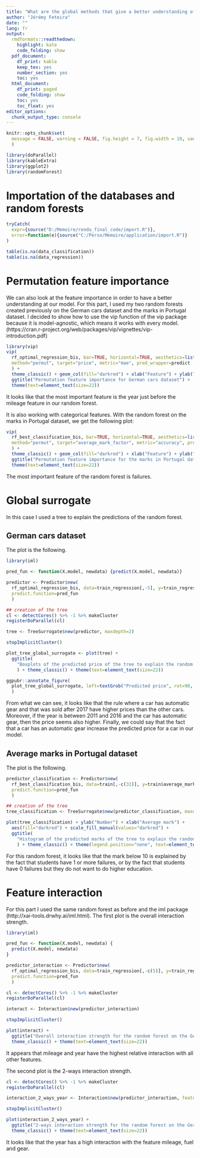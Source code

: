 ---
title: "What are the global methods that give a better understanding of the role of the features of a black box model?"
author: "Jérémy Feteira"
date: ""
lang: fr
output:
  rmdformats::readthedown:
    highlight: kate
    code_folding: show
  pdf_document:
    df_print: kable
    keep_tex: yes
    number_section: yes
    toc: yes
  html_document:
    df_print: paged
    code_folding: show
    toc: yes
    toc_float: yes
editor_options:
  chunk_output_type: console
---

```{r setup, include=FALSE}
knitr::opts_chunk$set(
  message = FALSE, warning = FALSE, fig.height = 7, fig.width = 10, sanitize = TRUE, cache=TRUE
  )
```

```{r package}
library(doParallel)
library(kableExtra)
library(ggplot2)
library(randomForest)
```


# Importation of the databases and random forests

```{r}
tryCatch(
  expr={source("D:/Memoire/rendu_final_code/import.R")},
  error=function(e){source("C:/Perso/Memoire/application/import.R")}
)
```

```{r}
table(is.na(data_classification))
table(is.na(data_regression))
```



# Permutation feature importance

We can also look at the feature importance in order to have a better understanding at our model. For this part, I used my two random forests created previously on the German cars dataset and the marks in Portugal dataset. I decided to show how to use the vip function of the vip package because it is model-agnostic, which means it works with every model. (https://cran.r-project.org/web/packages/vip/vignettes/vip-introduction.pdf)

```{r}
library(vip)
vip(
  rf_optimal_regression_bis, bar=TRUE, horizontal=TRUE, aesthetics=list(fill="darkred"),
  method="permut", target="price", metric="mae", pred_wrapper=predict
  ) +
  theme_classic() + geom_col(fill="darkred") + xlab("Feature") + ylab("Importance") + 
  ggtitle("Permutation feature importance for German cars dataset") +
  theme(text=element_text(size=22))
```

It looks like that the most important feature is the year just before the mileage feature in our random forest.

It is also working with categorical features. With the random forest on the marks in Portugal dataset, we get the following plot:

```{r}
vip(
  rf_best_classification_bis, bar=TRUE, horizontal=TRUE, aesthetics=list(fill="darkred"),
  method="permut", target="average_mark_factor", metric="accuracy", pred_wrapper=predict
  ) +
  theme_classic() + geom_col(fill="darkred") + xlab("Feature") + ylab("Importance") + 
  ggtitle("Permutation feature importance for the marks in Portugal dataset") +
  theme(text=element_text(size=22))
```

The most important feature of the random forest is failures.



# Global surrogate

In this case I used a tree to explain the predictions of the random forest. 

## German cars dataset

The plot is the following.

```{r}
library(iml)
```

```{r}
pred_fun <- function(X.model, newdata) {predict(X.model, newdata)}

predictor <- Predictor$new(
  rf_optimal_regression_bis, data=train_regression[,-5], y=train_regression$price,
  predict.function=pred_fun
  )
```

```{r}
## creation of the tree
cl <- detectCores() %>% -1 %>% makeCluster
registerDoParallel(cl)

tree <- TreeSurrogate$new(predictor, maxdepth=2)

stopImplicitCluster()
```

```{r}
plot_tree_global_surrogate <- plot(tree) +
  ggtitle(
    "Boxplots of the predicted price of the tree to explain the random forest on the German cars dataset"
    ) + theme_classic() + theme(text=element_text(size=22))

ggpubr::annotate_figure(
  plot_tree_global_surrogate, left=textGrob("Predicted price", rot=90, vjust=1, gp=gpar(cex=1.3))
  )
```

From what we can see, it looks like that the rule where a car has automatic gear and that was sold after 2017 have higher prices than the other cars. Moreover, if the year is between 2011 and 2016 and the car has automatic gear, then the price seems also higher. Finally, we could say that the fact that a car has an automatic gear increase the predicted price for a car in our model.


## Average marks in Portugal dataset

The plot is the following.

```{r}
predictor_classification <- Predictor$new(
  rf_best_classification_bis, data=train[,-c(32)], y=train$average_mark_factor,
  predict.function=pred_fun
  )
```

```{r}
## creation of the tree
tree_classification <- TreeSurrogate$new(predictor_classification, maxdepth=2)
```

```{r}
plot(tree_classification) + ylab("Number") + xlab("Average mark") +
  aes(fill="darkred") + scale_fill_manual(values="darkred") +
  ggtitle(
    "Histogram of the predicted marks of the tree to explain the random forest on the marks in Portugal dataset"
    ) + theme_classic() + theme(legend.position="none", text=element_text(size=22))
```

For this random forest, it looks like that the mark below 10 is explained by the fact that students have 1 or more failures, or by the fact that students have 0 failures but they do not want to do higher education.



# Feature interaction

For this part I used the same random forest as before and the iml package (http://xai-tools.drwhy.ai/iml.html). The first plot is the overall interaction strength.

```{r}
library(iml)
```


```{r}
pred_fun <- function(X.model, newdata) {
  predict(X.model, newdata)
}
```


```{r}
predictor_interaction <- Predictor$new(
  rf_optimal_regression_bis, data=train_regression[,-c(5)], y=train_regression$price,
  predict.function=pred_fun
  )
```

```{r}
cl <- detectCores() %>% -1 %>% makeCluster
registerDoParallel(cl)

interact <- Interaction$new(predictor_interaction)

stopImplicitCluster()
```

```{r}
plot(interact) +
  ggtitle("Overall interaction strength for the random forest on the German cars dataset") +
  theme_classic() + theme(text=element_text(size=22))
```

It appears that mileage and year have the highest relative interaction with all other features.

The second plot is the 2-ways interaction strength.

```{r}
cl <- detectCores() %>% -1 %>% makeCluster
registerDoParallel(cl)

interaction_2_ways_year <- Interaction$new(predictor_interaction, feature="year")

stopImplicitCluster()
```

```{r}
plot(interaction_2_ways_year) +
  ggtitle("2-ways interaction strength for the random forest on the German cars dataset") +
  theme_classic() + theme(text=element_text(size=22))
```

It looks like that the year has a high interaction with the feature mileage, fuel and gear.

